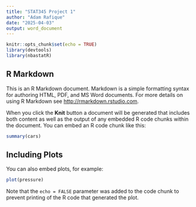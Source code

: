 ```yaml
---
title: "STAT345 Project 1"
author: "Adam Rafique"
date: "2025-04-03"
output: word_document
---
```


```r
knitr::opts_chunk$set(echo = TRUE)
library(devtools)
library(nbastatR)
```

## R Markdown

This is an R Markdown document. Markdown is a simple formatting syntax for authoring HTML, PDF, and MS Word documents. For more details on using R Markdown see <http://rmarkdown.rstudio.com>.

When you click the **Knit** button a document will be generated that includes both content as well as the output of any embedded R code chunks within the document. You can embed an R code chunk like this:

```r
summary(cars)
```

## Including Plots

You can also embed plots, for example:

```r
plot(pressure)
```

Note that the `echo = FALSE` parameter was added to the code chunk to prevent printing of the R code that generated the plot.
